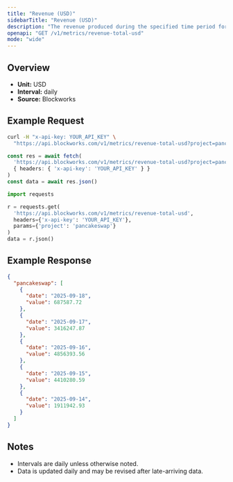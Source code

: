 ```yaml
---
title: "Revenue (USD)"
sidebarTitle: "Revenue (USD)"
description: "The revenue produced during the specified time period for given project."
openapi: "GET /v1/metrics/revenue-total-usd"
mode: "wide"
---
```


## Overview

- **Unit:** USD
- **Interval:** daily
- **Source:** Blockworks

## Example Request

<CodeGroup>

```bash cURL
curl -H "x-api-key: YOUR_API_KEY" \
  "https://api.blockworks.com/v1/metrics/revenue-total-usd?project=pancakeswap"
```

```typescript TypeScript
const res = await fetch(
  'https://api.blockworks.com/v1/metrics/revenue-total-usd?project=pancakeswap',
  { headers: { 'x-api-key': 'YOUR_API_KEY' } }
)
const data = await res.json()
```

```python Python
import requests

r = requests.get(
  'https://api.blockworks.com/v1/metrics/revenue-total-usd',
  headers={'x-api-key': 'YOUR_API_KEY'},
  params={'project': 'pancakeswap'}
)
data = r.json()
```

</CodeGroup>

## Example Response

```json
{
  "pancakeswap": [
    {
      "date": "2025-09-18",
      "value": 687587.72
    },
    {
      "date": "2025-09-17",
      "value": 3416247.87
    },
    {
      "date": "2025-09-16",
      "value": 4856393.56
    },
    {
      "date": "2025-09-15",
      "value": 4410280.59
    },
    {
      "date": "2025-09-14",
      "value": 1911942.93
    }
  ]
}
```

## Notes
- Intervals are daily unless otherwise noted.
- Data is updated daily and may be revised after late-arriving data.